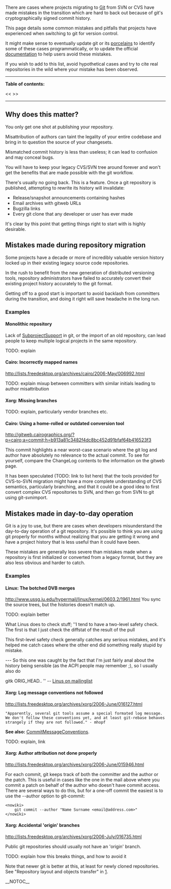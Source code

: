 There are cases where projects migrating to [[Git]] from SVN or CVS have made mistakes in the transition which are hard to back out because of git's cryptographically signed commit history.

This page details some common mistakes and pitfalls that projects have experienced when switching to git for version control.

It might make sense to eventually update git or its [[porcelain|porcelains]] to identify some of these cases programmatically, or to update the official [[GitDocumentation|documentation]] to help users avoid these mistakes.

If you wish to add to this list, avoid hypothetical cases and try to cite real repositories in the wild where your mistake has been observed.

----
<b>Table of contents:</b>

<<<!-- ! TOC here -->>>
----

== Why does this matter? ==

You only get one shot at publishing your repository.

Misattribution of authors can taint the legality of your entire codebase and bring in to question the source of your changesets.

Mismatched commit history is less than useless; it can lead to confusion and may conceal bugs.

You will have to keep your legacy CVS/SVN tree around forever and won't get the benefits that are made possible with the git workflow.

There's usually no going back. This is a feature. Once a git repository is published, attempting to rewrite its history will invalidate:

* Release/snapshot announcements containing hashes
* Email archives with gitweb URLs
* Bugzilla links
* Every git clone that any developer or user has ever made

It's clear by this point that getting things right to start with is highly desirable.

== Mistakes made during repository migration ==

Some projects have a decade or more of incredibly valuable version history locked up in their existing legacy source code repositories.

In the rush to benefit from the new generation of distributed versioning tools, repository administrators have failed to accurately convert their existing project history accurately to the git format.

Getting off to a good start is important to avoid backlash from committers during the transition, and doing it right will save headache in the long run.

=== Examples ===
==== Monolithic repository ====
Lack of [[SubprojectSupport]] in git, or the import of an old repository, can lead people to keep multiple logical projects in the same repository.

TODO: explain

==== Cairo: Incorrectly mapped names ====

http://lists.freedesktop.org/archives/cairo/2006-May/006992.html

TODO: explain mixup between committers with similar initials leading to author misattribution

==== Xorg: Missing branches ====

TODO: explain, particularly vendor branches etc.

==== Cairo: Using a home-rolled or outdated conversion tool ====

http://gitweb.cairographics.org/?p=cairo;a=commit;h=b913a81c3482f4dc8bc452d91bfaf64b416523f3

This commit highlights a near worst-case scenario where the git log and author have absolutely no relevance to the actual commit. To see for yourself, compare the ChangeLog contents to the information on the gitweb page.

It has been speculated (TODO: link to list here) that the tools provided for CVS-to-SVN migration might have a more complete understanding of CVS semantics, particularly branching, and that it could be a good idea to first convert complex CVS repositories to SVN, and then go from SVN to git using git-svnimport.

== Mistakes made in day-to-day operation ==

Git is a joy to use, but there are cases when developers misunderstand the day-to-day operation of a git repository. It's possible to think you are using git properly for months without realizing that you are getting it wrong and have a project history that is less useful than it could have been.

These mistakes are generally less severe than mistakes made when a repository is first initialized or converted from a legacy format, but they are also less obvious and harder to catch.

=== Examples ===
==== Linux: The botched DVB merges ====

http://www.ussg.iu.edu/hypermail/linux/kernel/0603.2/1961.html
You sync the source trees, but the histories doesn't match up. 

TODO: explain better

What Linus does to check stuff; ''I tend to have a two-level safety check. The first is that I just check
the diffstat of the result of the pull

This first-level safety check generally catches any serious mistakes, and
it's helped me catch cases where the other end did something really stupid
by mistake.

---
So this one was caught by the fact that I'm just fairly anal about the
history being sensible (as the ACPI people may remember ;), so I usually
also do

gitk ORIG_HEAD..
'' -- [http://www.ussg.iu.edu/hypermail/linux/kernel/0603.2/2856.html Linus on mailinglist]
==== Xorg: Log message conventions not followed ====

http://lists.freedesktop.org/archives/xorg/2006-June/016127.html

 "Apparently, several git tools assume a special formated log message.
 We don't follow these conventions yet, and at least git-rebase behaves
 strangely if they are not followed." - mhopf

<b>See also:</b> [[CommitMessageConventions]].

TODO: explain, link

==== Xorg: Author attribution not done properly ====

http://lists.freedesktop.org/archives/xorg/2006-June/015946.html

For each commit, git keeps track of both the committer and the author or the patch.  This is useful in cases like the one in the mail above where you commit a patch on behalf of the author who doesn't have commit access.   There are several ways to do this, but for a one-off commit the easiest is to use the --author option to git-commit:
<pre><nowiki>
    git commit --author "Name Surname <email@address.com>"
</nowiki></pre>

==== Xorg: Accidental 'origin' branches ====

http://lists.freedesktop.org/archives/xorg/2006-July/016735.html

Public git repositories should usually not have an 'origin' branch.

TODO: explain how this breaks things, and how to avoid it

Note that newer git is better at this, at least for newly cloned repositories. See "Repository layout and objects transfer" in [http://www.kernel.org/pub/software/scm/git/docs/v1.5.0/RelNotes-1.5.0.txt].

__NOTOC__